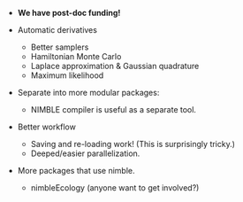 

- **We have post-doc funding!**

- Automatic derivatives

    - Better samplers
    - Hamiltonian Monte Carlo
    - Laplace approximation & Gaussian quadrature
    - Maximum likelihood

- Separate into more modular packages:

    - NIMBLE compiler is useful as a separate tool.

- Better workflow

    - Saving and re-loading work! (This is surprisingly tricky.)
    - Deeped/easier parallelization.

- More packages that use nimble.

    - nimbleEcology (anyone want to get involved?)

